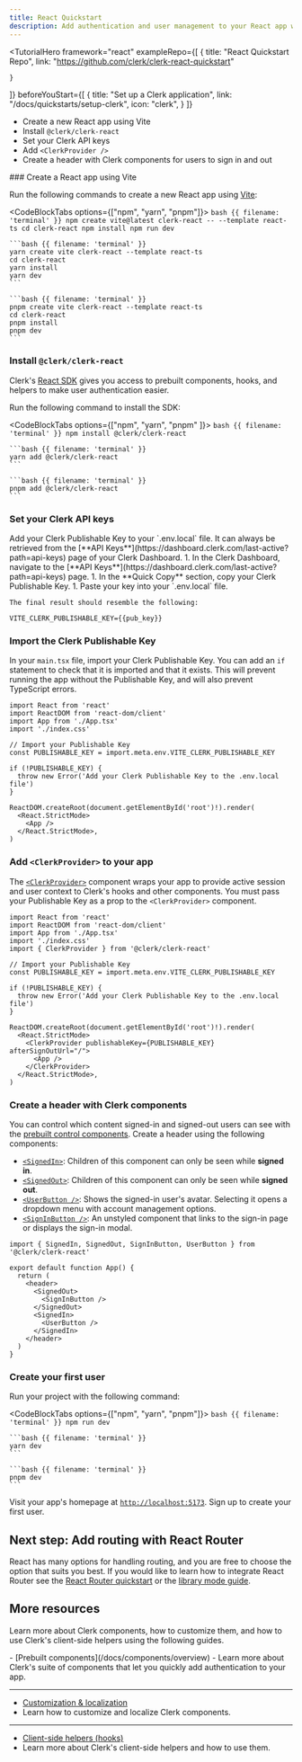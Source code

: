 ```yaml
---
title: React Quickstart
description: Add authentication and user management to your React app with Clerk.
---
```


<TutorialHero
  framework="react"
  exampleRepo={[
    {
      title: "React Quickstart Repo",
      link: "https://github.com/clerk/clerk-react-quickstart"

    }
  ]}
  beforeYouStart={[
    {
      title: "Set up a Clerk application",
      link: "/docs/quickstarts/setup-clerk",
      icon: "clerk",
    }
  ]}
>
  - Create a new React app using Vite
  - Install `@clerk/clerk-react`
  - Set your Clerk API keys
  - Add `<ClerkProvider />`
  - Create a header with Clerk components for users to sign in and out
</TutorialHero>

<Steps>
  ### Create a React app using Vite

  Run the following commands to create a new React app using [Vite](https://vitejs.dev/guide/#scaffolding-your-first-vite-project):

  <CodeBlockTabs options={["npm", "yarn", "pnpm"]}>
    ```bash {{ filename: 'terminal' }}
    npm create vite@latest clerk-react -- --template react-ts
    cd clerk-react
    npm install
    npm run dev
    ```

    ```bash {{ filename: 'terminal' }}
    yarn create vite clerk-react --template react-ts
    cd clerk-react
    yarn install
    yarn dev
    ```

    ```bash {{ filename: 'terminal' }}
    pnpm create vite clerk-react --template react-ts
    cd clerk-react
    pnpm install
    pnpm dev
    ```
  </CodeBlockTabs>

  ### Install `@clerk/clerk-react`

  Clerk's [React SDK](/docs/references/react/overview) gives you access to prebuilt components, hooks, and helpers to make user authentication easier.

  Run the following command to install the SDK:

  <CodeBlockTabs options={["npm", "yarn",  "pnpm" ]}>
    ```bash {{ filename: 'terminal' }}
    npm install @clerk/clerk-react
    ```

    ```bash {{ filename: 'terminal' }}
    yarn add @clerk/clerk-react
    ```

    ```bash {{ filename: 'terminal' }}
    pnpm add @clerk/clerk-react
    ```
  </CodeBlockTabs>

  ### Set your Clerk API keys

  <SignedIn>
    Add your Clerk Publishable Key to your `.env.local` file. It can always be retrieved from the [**API Keys**](https://dashboard.clerk.com/last-active?path=api-keys) page of your Clerk Dashboard.
  </SignedIn>

  <SignedOut>
    1. In the Clerk Dashboard, navigate to the [**API Keys**](https://dashboard.clerk.com/last-active?path=api-keys) page.
    1. In the **Quick Copy** section, copy your Clerk Publishable Key.
    1. Paste your key into your `.env.local` file.

    The final result should resemble the following:
  </SignedOut>

  ```env {{ filename: '.env.local' }}
  VITE_CLERK_PUBLISHABLE_KEY={{pub_key}}
  ```

  ### Import the Clerk Publishable Key

  In your `main.tsx` file, import your Clerk Publishable Key. You can add an `if` statement to check that it is imported and that it exists. This will prevent running the app without the Publishable Key, and will also prevent TypeScript errors.

  ```tsx {{ filename: 'src/main.tsx', mark: [[6, 7], [9, 11]] }}
  import React from 'react'
  import ReactDOM from 'react-dom/client'
  import App from './App.tsx'
  import './index.css'

  // Import your Publishable Key
  const PUBLISHABLE_KEY = import.meta.env.VITE_CLERK_PUBLISHABLE_KEY

  if (!PUBLISHABLE_KEY) {
    throw new Error('Add your Clerk Publishable Key to the .env.local file')
  }

  ReactDOM.createRoot(document.getElementById('root')!).render(
    <React.StrictMode>
      <App />
    </React.StrictMode>,
  )
  ```

  ### Add `<ClerkProvider>` to your app

  The [`<ClerkProvider>`](/docs/components/clerk-provider) component wraps your app to provide active session and user context to Clerk's hooks and other components. You must pass your Publishable Key as a prop to the `<ClerkProvider>` component.

  ```tsx {{ filename: 'src/main.tsx', mark: [5, 16, 18] }}
  import React from 'react'
  import ReactDOM from 'react-dom/client'
  import App from './App.tsx'
  import './index.css'
  import { ClerkProvider } from '@clerk/clerk-react'

  // Import your Publishable Key
  const PUBLISHABLE_KEY = import.meta.env.VITE_CLERK_PUBLISHABLE_KEY

  if (!PUBLISHABLE_KEY) {
    throw new Error('Add your Clerk Publishable Key to the .env.local file')
  }

  ReactDOM.createRoot(document.getElementById('root')!).render(
    <React.StrictMode>
      <ClerkProvider publishableKey={PUBLISHABLE_KEY} afterSignOutUrl="/">
        <App />
      </ClerkProvider>
    </React.StrictMode>,
  )
  ```

  ### Create a header with Clerk components

  You can control which content signed-in and signed-out users can see with the [prebuilt control components](/docs/components/overview#what-are-control-components). Create a header using the following components:

  - [`<SignedIn>`](/docs/components/control/signed-in): Children of this component can only be seen while **signed in**.
  - [`<SignedOut>`](/docs/components/control/signed-out): Children of this component can only be seen while **signed out**.
  - [`<UserButton />`](/docs/components/user/user-button): Shows the signed-in user's avatar. Selecting it opens a dropdown menu with account management options.
  - [`<SignInButton />`](/docs/components/unstyled/sign-in-button): An unstyled component that links to the sign-in page or displays the sign-in modal.

  ```tsx {{ filename: 'src/App.tsx', mark: [1, [6, 11]] }}
  import { SignedIn, SignedOut, SignInButton, UserButton } from '@clerk/clerk-react'

  export default function App() {
    return (
      <header>
        <SignedOut>
          <SignInButton />
        </SignedOut>
        <SignedIn>
          <UserButton />
        </SignedIn>
      </header>
    )
  }
  ```

  ### Create your first user

  Run your project with the following command:

  <CodeBlockTabs options={["npm", "yarn", "pnpm"]}>
    ```bash {{ filename: 'terminal' }}
    npm run dev
    ```

    ```bash {{ filename: 'terminal' }}
    yarn dev
    ```

    ```bash {{ filename: 'terminal' }}
    pnpm dev
    ```
  </CodeBlockTabs>

  Visit your app's homepage at [`http://localhost:5173`](http://localhost:5173). Sign up to create your first user.
</Steps>

## Next step: Add routing with React Router

React has many options for handling routing, and you are free to choose the option that suits you best. If you would like to learn how to integrate React Router see the [React Router quickstart](/docs/quickstarts/react-router) or the [library mode guide](/docs/references/react-router/library-mode).

## More resources

Learn more about Clerk components, how to customize them, and how to use Clerk's client-side helpers using the following guides.

<Cards>
  - [Prebuilt components](/docs/components/overview)
  - Learn more about Clerk's suite of components that let you quickly add authentication to your app.

  ---

  - [Customization & localization](/docs/customization/overview)
  - Learn how to customize and localize Clerk components.

  ---

  - [Client-side helpers (hooks)](/docs/references/react/use-user)
  - Learn more about Clerk's client-side helpers and how to use them.
</Cards>
